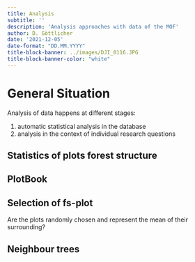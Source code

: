 ```yaml
---
title: Analysis
subtitle: ''
description: 'Analysis approaches with data of the MOF'
author: D. Göttlicher
date: '2021-12-05'
date-format: "DD.MM.YYYY"
title-block-banner: ../images/DJI_0116.JPG
title-block-banner-color: "white"
---
```



# General Situation

Analysis of data happens at different stages:

1. automatic statistical analysis in the database
2. analysis in the context of individual research questions

## Statistics of plots forest structure

## PlotBook

## Selection of fs-plot
Are the plots randomly chosen and represent the mean of their surrounding?

## Neighbour trees
